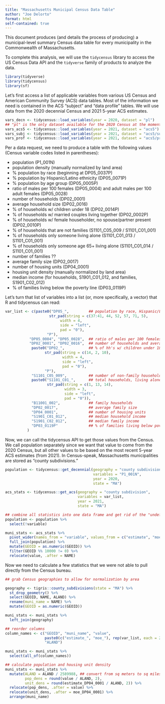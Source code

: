 ```yaml
---
title: "Massachusetts Municipal Census Data Table"
author: "Joe Delorto"
format: html
self-contained: true
---
```


This document produces (and details the process of producing) a municipal-level summary Census data table for every municipality in the Commonwealth of Massachusetts.

To complete this analysis, we will use the `tidycensus` library to access the US Census Data API and the `tidyverse` family of products to analyze the data.

```r
library(tidyverse)
library(tidycensus)
library(sf)
```

Let's first access a list of applicable variables from various US Census and American Community Survey (ACS) data tables. Most of the information we need is contained in the ACS "subject" and "data profile" tables. We will use data from the 2020 decennial Census and 2021 5-year ACS estimates.

```r
vars_decn <- tidycensus::load_variables(year = 2020, dataset = "pl") 
## "pl" is the only dataset available for the 2020 Census at the moment (late December 2022)
vars_acs5 <- tidycensus::load_variables(year = 2021, dataset = "acs5")
vars_subj <- tidycensus::load_variables(year = 2021, dataset = "acs5/subject")
vars_prof <- tidycensus::load_variables(year = 2021, dataset = "acs5/profile")
```

Per a data request, we need to produce a table with the following values (Census variable codes listed in parentheses):

* population (P1_001N)
* population density (manually normalized by land area)
* % population by race (beginning at DP05_0037P)
* % population by Hispanic/Latino ethnicity (DP05_0071P)
* % population by age group (DP05_0005P)
* ratio of males per 100 females (DP05_0004) and adult males per 100 adult females (DP05_0028)
* number of households (DP02_0001)
* average household size (DP02_0016)
* % of households w/ children under 18 (DP02_0014P)
* % of households w/ married couples living together (DP02_0002P)
* % of households w/ female householder, no spouse/partner present (DP02_0010P)
* % of households that are not families (S1101_C05_009 / S1101_C01_001)
* % of households only someone living alone (S1101_C01_013 / S1101_C01_001)
* % of households only someone age 65+ living alone (S1101_C01_014 / S1101_C01_001)
* number of families ??
* average family size (DP02_0017)
* number of housing units (DP04_0001)
* housing unit density (manually normalized by land area)
* median income (for households, S1901_C01_012, and families, S1901_C02_012)
* % of families living below the poverty line (DP03_0119P)

Let's turn that list of variables into a list (or, more specifically, a vector) that R and tidycensus can read:

```r
var_list <- c(paste0("DP05_",         ## population by race, Hispanic/Latino ethnicity, and age group
                    str_pad(string = c(37:41, 44, 52, 57, 71, 5), 
                         width = 4, 
                         side = "left", 
                         pad = "0"), 
                   "P"),              
           "DP05_0004", "DP05_0028",  ## ratio of males per 100 females (total and adult)
           "DP02_0001", "DP02_0016",  ## number of households and average household size
            paste0("DP02_",           ## % of hh's w/ children under 18, married couples, and female hh'er no partner
                  str_pad(string = c(14, 2, 10),
                          width = 4,
                          side = "left",
                          pad = "0"),
                  "P"),
            "S1101_C05_009",          ## number of non-family households
            paste0("S1101_C01_",      ## total households, living alone, 65+ living alone
                   str_pad(string = c(1, 13, 14),
                           width = 3,
                           side = "left",
                           pad = "0")),
            "B11001_002",             ## family households
            "DP02_0017",              ## average family size
            "DP04_0001",              ## number of housing units
            "S1901_C01_012",          ## median household income 
            "S1901_C02_012",          ## median family income
            "DP03_0119P"              ## % of families living below poverty line
          )
```

Now, we can call the tidycensus API to get those values from the Census. We call population separately since we want that value to come from the 2020 Census, but all other values to be based on the most recent 5-year ACS estimates (from 2021). In Census-speak, Massachusetts municipalities are stored as "county subdivisions."

```r
population <- tidycensus::get_decennial(geography = "county subdivision",
                                        variables = "P1_001N",
                                        year = 2020,
                                        state = "MA")

acs_stats <- tidycensus::get_acs(geography = "county subdivision",
                                 variables = var_list,
                                 year = 2021,
                                 state = "MA")

## combine all statistics into one data frame and get rid of the "undefined" geographies
population <- population %>% 
  select(!variable)

muni_stats <- acs_stats %>% 
  pivot_wider(names_from = "variable", values_from = c("estimate", "moe")) %>% 
  full_join(population) %>% 
  mutate(GEOID = as.numeric(GEOID)) %>% 
  filter(GEOID %% 10000 != 0) %>% 
  relocate(value, .after = NAME)
```

Now we need to calculate a few statistics that we were not able to pull directly from the Census bureau.

```r
## grab Census geographies to allow for normalization by area

geography <- tigris::county_subdivisions(state = "MA") %>% 
  st_drop_geometry() %>% 
  select(GEOID, NAME, ALAND) %>% 
  rename(muni_name = NAME) %>% 
  mutate(GEOID = as.numeric(GEOID))

muni_stats <- muni_stats %>% 
  left_join(geography)

## reorder columns
column_names <- c("GEOID", "muni_name", "value",
                  paste0(c("estimate_", "moe_"), rep(var_list, each = 2)),
                  "ALAND")

muni_stats <- muni_stats %>% 
  select(all_of(column_names))

## calculate population and housing unit density
muni_stats <- muni_stats %>% 
  mutate(ALAND = ALAND / 2589988, ## convert from sq meters to sq miles
         pop_dens = round(value / ALAND, 2),
         unit_dens = round(estimate_DP04_0001 / ALAND, 2)) %>% 
  relocate(pop_dens, .after = value) %>% 
  relocate(unit_dens, .after = moe_DP04_0001) %>% 
  arrange(muni_name)
```

